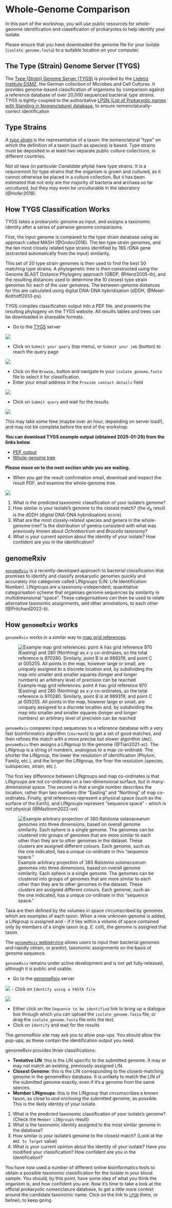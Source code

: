 # Whole-Genome Comparison

In this part of the workshop, you will use public resources for whole-genome identification and classification of prokaryotes to help identify your isolate.

::: { .callout-important }
Please ensure that you have downloaded the genome file for your isolate (`isolate_genome.fasta`) to a suitable location on your computer.
:::

## The Type (Strain) Genome Server (TYGS)

The [Type (Strain) Genome Server (TYGS)](https://tygs.dsmz.de/) is provided by the [Liebniz Institute DSMZ](https://www.dsmz.de/), the German collection of Microbes and Cell Cultures. It provides genome-based classification of organisms by comparison against a reference database of over 20,000 sequenced bacterial _type strains_. TYGS is tightly-coupled to the authoritative [LPSN (List of Prokaryotic names with Standing in Nomenclature) database](https://www.bacterio.net/), to ensure nomenclaturally-correct identification

::: { .callout-warning collapse="true"}
## Type Strains

A [*type strain*](https://www.atcc.org/microbe-products/type-strains#t=productTab&numberOfResults=24) is the representative of a taxon: the nomenclatural "type" on which the definition of a taxon (such as species) is based. Type strains must be deposited in at least two separate public culture collections, in different countries.

Not all taxa (in particular _Candidate phyla_) have type strains. It is a requirement for type strains that the organism is grown and cultured, as it cannot otherwise be placed in a culture collection. But it has been estimated that not only are the majority of bacteria and archaea so far uncultured, but they may even be unculturable in the laboratory (@Hofer2018).
:::

::: { .callout-note collapse="true"}
## How TYGS Classification Works

TYGS takes a prokaryotic genome as input, and assigns a taxonomic identity after a series of pairwise genome comparisons.

First, the input genome is compared to the type strain database using an approach called MASH (@Ondov2016). The ten type strain genomes, and the ten most closely related type strains identified by 16S rDNA gene (extracted automatically from the input) similarity. 

This set of 20 type strain genomes is then used to find the best 50 matching type strains. A phylogenetic tree is then constructed using the Genome BLAST Distance Phylogeny approach (GBDP, @Henz2005-th), and the resulting distances used to determine the 10 closest type strain genomes for each of the user genomes. The between-genome distances for this are calculated using digital DNA-DNA hybridisation (dDDH, @Meier-Kolthoff2013-ps).

TYGS compiles classification output into a PDF file, and presents the resulting phylogeny on the TYGS website. All results tables and trees can be downloaded in shareable formats.
:::

- Go to the [TYGS](https://tygs.dsmz.de/) server

![](assets/images/TYGS/01-tygs.png)

- Click on `Submit your query` (top menu), or `Submit your job` (button) to reach the query page

![](assets/images/TYGS/02-tygs.png)

- Click on the `Browse…` button and navigate to your `isolate_genome.fasta` file to select it for classification.
- Enter your email address in the `Provide contact details` field

![](assets/images/TYGS/03-tygs.png)

- Click on `Submit query` and wait for the results

![](assets/images/TYGS/04-tygs.png)

::: { .callout-warning }
This may take some time (maybe over an hour, depending on server load!), and may not be complete before the end of the workshop.

**You can download TYGS example output (obtained 2025-01-29) from the links below**

- [PDF output](assets/data/TYGS_job_results.pdf)
- [Whole-genome tree](assets/images/TYGS/phylogram_whole_genome.png)

**Please move on to the next section while you are waiting.**
:::

- When you get the result confirmation email, download and inspect the result PDF, and examine the whole-genome tree.

![](assets/images/TYGS/05-tygs.png)

::: { .callout-important title="Questions"}
1. What is the predicted taxonomic classification of your isolate's genome?
2. How similar is your isolate's genome to the closest match? (the $d_4$ result is the dDDH (digital DNA-DNA hybridisation) score)
3. What are the most closely-related species and genera in the whole-genome tree? Is the distribution of genera consistent with what was previously known about _Ochrobactrum_ and _Brucella_ taxonomy?
4. What is your current opinion about the identity of your isolate? How confident are you in the identification?
:::

## genomeRxiv

[`genomeRxiv`](http://genomerxiv.cs.vt.edu/) is a recently-developed approach to bacterial classification that promises to identify and classify prokaryotic genomes quickly and accurately into categories called LINgroups (LIN: Life Identification Number). LINgroups are a taxonomy-independent, quantitative categorisation scheme that organises genome sequences by similarity in multidimensional "space". These categorisations can then be used to relate alternative taxonomic assignments, and other annotations, to each other (@Pritchard2022-ti). 

::: { .callout-note collapse="true" }
## How `genomeRxiv` works

`genomeRxiv` works in a similar way to [map grid references](https://en.wikipedia.org/wiki/Projected_coordinate_system). 

![Example map grid references: point A has grid reference 970 (Easting) and 280 (Northing) as _x_-_y_ co-ordinates, so the total reference is 970280. Similarly, point B is at 989319, and point C at 005255. All points in the map, however large or small, are uniquely assigned to a discrete location and, by subdividing the map into smaller and smaller squares (longer and longer numbers) an arbitrary level of precision can be reached](assets/images/DarronGedge-HowToReadASixFigureGridReference-Screenshot.png)

`genomeRxiv` compares input sequences to a reference database with a very fast bioinformatics algorithm (`sourmash`) to get a set of good matches, and then refines the match with a more precise but slower algorithm (`ANI`). `genomeRxiv` then assigns a LINgroup to the genome (@Tian2021-xc). The LINgroup is a string of numbers, analogous to a map co-ordinate. The shorter the LINgroup, the lower the resolution of identification (Phylum, Family, etc.), and the longer the LINgroup, the finer the resolution (species, subspecies, strain, etc.).

The first key difference between LINgroups and map co-ordinates is that LINgroups are not co-ordinates on a two-dimensional surface, but in many-dimensional space. The second is that a single number describes the location, rather than two numbers (the "Easting" and "Northing" of map co-ordinates. Finally, grid references represent a physical space (such as the surface of the Earth), and LINgroups represent "sequence space" - which is not physical (@Mazloom2022-uv).

![Example arbitrary projection of 380 _Ralstonia solanacearum_ genomes into three dimensions, based on overall genome similarity. Each sphere is a single genome. The genomes can be clustered into groups of genomes that are more similar to each other than they are to other genomes in the dataset. These clusters are assigned different colours. Each genome, such as the one indicated, has a unique co-ordinate in this "sequence space."](assets/images/genomeRxiv/projection_of_ani_distances.png)

Taxa are then defined by the volumes in space circumscribed by genomes which are examples of each taxon. When a new unknown genome is added, a LINgroup is assigned and - if it lies within a volume of space contained only by members of a single taxon (e.g. _E. coli_), the genome is assigned that taxon. 
:::

The [`genomeRxiv` webservice](http://genomerxiv.cs.vt.edu/)  allows users to input their bacterial genomes and rapidly obtain, or predict, taxonomic assignments on the basis of genome sequence.

::: { .callout-warning }
`genomeRxiv` remains under active development and is not yet fully-released, although it is public and usable.
:::

- Go to the [genomeRxiv](http://genomerxiv.cs.vt.edu/) server

![](assets/images/genomeRxiv/01-genomeRxiv.png)
- Click on `Identify using a FASTA file`

![](assets/images/genomeRxiv/02-genomeRxiv.png)

- Either click on the `Sequence to be identified` link to bring up a dialogue box through which you can upload the `isolate_genome.fasta` file, or drag the `isolate_genome.fasta` file onto the text.
- Click on `Identify` and wait for the results

::: { .callout-note }
The genomeRxiv site may ask you to allow pop-ups. You should allow the pop-ups, as these contain the identification output you need.
:::

::: { .callout-warning title="Interpreting genomeRxiv results"}
genomeRxiv provides three classifications:

- **Tentative LIN**: this is the LIN specific to the submitted genome. It may or may not match an existing, previously-assigned LIN.
- **Closest Genome**: this is the LIN corresponding to the closest-matching genome in the genomeRxiv database. It is unlikely to match the LIN of the submitted genome exactly, even if it's a genome from the same species.
- **Member LINgroups**: this is the LINgroup that circumscribes a known taxon, as close to _and enclosing_ the submitted genome, as possible. This is the likely identity of your isolate.
:::

::: { .callout-important title="Questions"}
1. What is the predicted taxonomic classification of your isolate's genome? (Check the `Member LINgroups` result)
2. What is the taxonomic identity assigned to the most similar genome in the database?
3. How similar is your isolate's genome to the closest match? (Look at the `ANI to Target` value)
4. What is your current opinion about the identity of your isolate? Have you modified your classification? How confident are you in the identification?
:::

::: { .callout-tip title="Consider your final evaluation"}
You have now used a number of different online bioinformatics tools to obtain a possible taxonomic classification for the isolate in your blood sample. You should, by this point, have some idea of what you think the organism is, and how confident you are. Now it's time to take a look at the official prokaryotic nomenclature database, to get a little more context around the candidate taxonomic name. Click on the link to [`LPSN`](lpsn.qmd) (here, or below), to keep going.
:::
